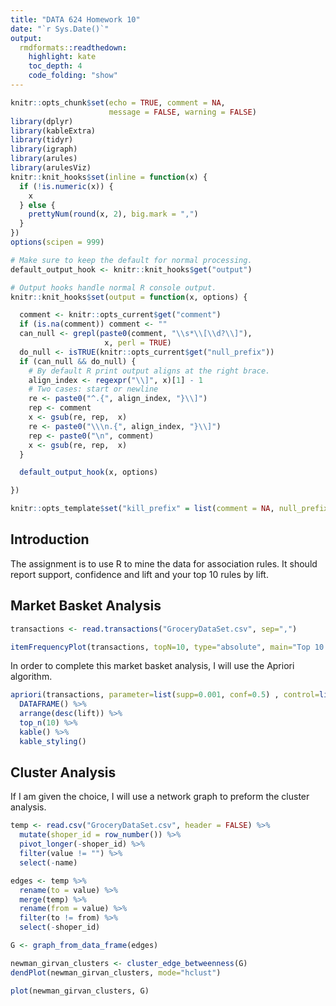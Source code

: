 ```yaml
---
title: "DATA 624 Homework 10"
date: "`r Sys.Date()`"
output:
  rmdformats::readthedown:
    highlight: kate
    toc_depth: 4
    code_folding: "show"
---
```


```r
knitr::opts_chunk$set(echo = TRUE, comment = NA,
                      message = FALSE, warning = FALSE)
library(dplyr)
library(kableExtra)
library(tidyr)
library(igraph)
library(arules)
library(arulesViz)
knitr::knit_hooks$set(inline = function(x) {
  if (!is.numeric(x)) {
    x
  } else {
    prettyNum(round(x, 2), big.mark = ",")
  }
})
options(scipen = 999)

# Make sure to keep the default for normal processing.
default_output_hook <- knitr::knit_hooks$get("output")

# Output hooks handle normal R console output.
knitr::knit_hooks$set(output = function(x, options) {

  comment <- knitr::opts_current$get("comment")
  if (is.na(comment)) comment <- ""
  can_null <- grepl(paste0(comment, "\\s*\\[\\d?\\]"),
                     x, perl = TRUE)
  do_null <- isTRUE(knitr::opts_current$get("null_prefix"))
  if (can_null && do_null) {
    # By default R print output aligns at the right brace.
    align_index <- regexpr("\\]", x)[1] - 1
    # Two cases: start or newline
    re <- paste0("^.{", align_index, "}\\]")
    rep <- comment
    x <- gsub(re, rep,  x)
    re <- paste0("\\\n.{", align_index, "}\\]")
    rep <- paste0("\n", comment)
    x <- gsub(re, rep,  x)
  }

  default_output_hook(x, options)

})

knitr::opts_template$set("kill_prefix" = list(comment = NA, null_prefix = TRUE))
```

## Introduction

The assignment is to use R to mine the data for association rules. It should report support, confidence and lift and your top 10 rules by lift.

## Market Basket Analysis

```r
transactions <- read.transactions("GroceryDataSet.csv", sep=",")
```

```r
itemFrequencyPlot(transactions, topN=10, type="absolute", main="Top 10 Items")
```

In order to complete this market basket analysis, I will use the Apriori algorithm. 


```r
apriori(transactions, parameter=list(supp=0.001, conf=0.5) , control=list(verbose=FALSE)) %>%
  DATAFRAME() %>%
  arrange(desc(lift)) %>%
  top_n(10) %>%
  kable() %>%
  kable_styling()
```

## Cluster Analysis

If I am given the choice, I will use a network graph to preform the cluster analysis.


```r
temp <- read.csv("GroceryDataSet.csv", header = FALSE) %>%
  mutate(shoper_id = row_number()) %>%
  pivot_longer(-shoper_id) %>%
  filter(value != "") %>%
  select(-name)

edges <- temp %>%
  rename(to = value) %>%
  merge(temp) %>%
  rename(from = value) %>%
  filter(to != from) %>%
  select(-shoper_id)

G <- graph_from_data_frame(edges)
```

```r
newman_girvan_clusters <- cluster_edge_betweenness(G)
dendPlot(newman_girvan_clusters, mode="hclust")
```

```r
plot(newman_girvan_clusters, G) 
```